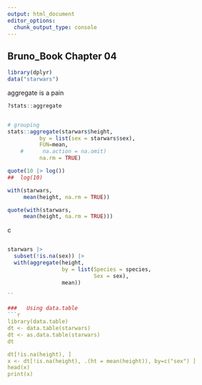 ```yaml
---
output: html_document
editor_options: 
  chunk_output_type: console
---
```

##  Bruno_Book  Chapter 04

```r
library(dplyr)
data("starwars")
```
aggregate is a pain
```r
?stats::aggregate


# grouping
stats::aggregate(starwars$height, 
          by = list(sex = starwars$sex),
          FUN=mean, 
    #      na.action = na.omit)
          na.rm = TRUE)
```

```r
quote(10 |> log())
##  log(10)
```


```r
with(starwars,
     mean(height, na.rm = TRUE))

quote(with(starwars,
     mean(height, na.rm = TRUE)))
```
c
```r
```


```r
starwars |>
  subset(!is.na(sex)) |>
  with(aggregate(height,
                 by = list(Species = species,
                           Sex = sex),
                 mean))

``

###   Using data.table
```r
library(data.table)
dt <- data.table(starwars)
dt <- as.data.table(starwars)
dt

dt[!is.na(height), ]
x <- dt[!is.na(height), .(ht = mean(height)), by=c("sex") ]
head(x)
print(x)
```